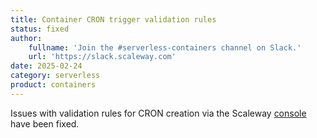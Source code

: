 ```yaml
---
title: Container CRON trigger validation rules
status: fixed
author:
    fullname: 'Join the #serverless-containers channel on Slack.'
    url: 'https://slack.scaleway.com'
date: 2025-02-24
category: serverless
product: containers
---
```


Issues with validation rules for CRON creation via the Scaleway [console](https://account.scaleway.com/?service=elements) have been fixed.

